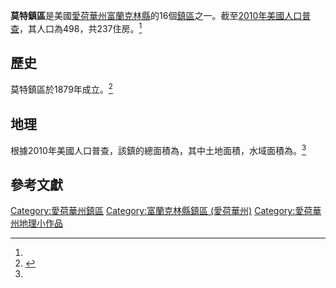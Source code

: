 {{Infobox settlement
|official_name            = 莫特鎮區
|native_name              = Mott Township
|settlement_type          = [[鎮區_(美國)|鎮區]]
|nickname                 = 
|motto                    =

<!-- Images -->
|image_skyline            = 
|imagesize                = 
|image_caption            = 
|image_flag               = 
|image_seal               =

<!-- Maps -->
|image_map                = Map_highlighting_Mott_Township,_Franklin County,_Iowa.svg
|mapsize                  = 250px
|map_caption              = 在富蘭克林縣中的位置
|image_map1               = 
|mapsize1                 = 
|map_caption1             =

<!-- Location -->
|subdivision_type         = [[世界地理索引|国家]]
|subdivision_name         = {{USA}}
|subdivision_type1        = [[美国行政区划|州]]
|subdivision_name1        = {{flag|Iowa}}
|subdivision_type2        = [[愛荷華州县级行政区列表|縣]]
|subdivision_name2        = [[富蘭克林縣_(愛荷華州)|富蘭克林縣]]
|government_footnotes     = 
|leader_title             = 
|leader_name              = 
|leader_title1            = 
|leader_name1             = 
|established_title        = 
|established_date         =

<!-- Area -->
|area_footnotes           = 
|area_magnitude           = 
|unit_pref                = Imperial
|area_total_sq_mi         = 32.76
|area_land_sq_mi          = 32.57
|area_water_sq_mi         = 0.19
|area_water_percent       = 0

<!-- Population -->
|population_as_of         = [[2010年美國人口普查|2010]]
|population_footnotes     = <ref name="Gazetteer">{{cite web|title=2010 Census Gazetteer|url=https://www.census.gov/geo/maps-data/data/docs/gazetteer/county_sub_list_19.txt|publisher=[[United_States_Census_Bureau|United States Census Bureau]]|accessdate=2014-02-21|url-status=dead|archiveurl=https://web.archive.org/web/20140223183305/http://www.census.gov/geo/maps-data/data/docs/gazetteer/county_sub_list_19.txt|archivedate=2014-02-23}}</ref>
|population_total         = 498
|population_density_sq_mi = 15

<!-- General information -->
|elevation_footnotes      = 
|elevation_m              = 338
|elevation_ft             = 1109
|coordinates              = {{coord|42|46|42|N|93|12|09|W|region:US-IA|display=inline,title}}

<!-- Area/postal codes & others -->
|timezone                 = 
|utc_offset               = 
|timezone_DST             = 
|utc_offset_DST           = 
|postal_code_type         = [[美國郵區編號|郵區編號]]
|postal_code              = 50441, 50475
|area_code                = 
|blank_name               = [[地名信息系统|GNIS ID]]
|blank_info               = 0468413<ref>{{cite gnis|0468413|Mott Township, Franklin County, Iowa|2014-02-21}}</ref>
|website                  = 
|footnotes                = 
}}

'''莫特鎮區'''是美國[[愛荷華州|愛荷華州]][[富蘭克林縣_(愛荷華州)|富蘭克林縣]]的16個[[鎮區_(美國)|鎮區]]之一。截至[[2010年美國人口普查|2010年美國人口普查]]，其人口為498，共237住房。<ref name="Gazetteer"/>

== 歷史 ==
莫特鎮區於1879年成立。<ref>{{cite book | url=https://books.google.com/books?id=snoUAAAAYAAJ&pg=PA344#v=onepage&q&f=false | title=History of Franklin County, Iowa: A Record of Settlement, Organization, Progress and Achievement, Volume 1 | publisher=S. J. Clarke Publishing Company | author=Stuart, I. L. | year=1914 | pages=344–346}}</ref>
== 地理 ==
根據2010年美國人口普查，該鎮的總面積為{{convert|32.76|sqmi}}，其中土地面積{{convert|32.57|sqmi}}，水域面積為{{convert|0.19|sqmi}}。<ref name="Gazetteer"/>
== 參考文獻 ==
{{reflist}}

{{富蘭克林縣 (愛荷華州)}}
[[Category:愛荷華州鎮區|Category:愛荷華州鎮區]]
[[Category:富蘭克林縣鎮區_(愛荷華州)|Category:富蘭克林縣鎮區 (愛荷華州)]]
[[Category:愛荷華州地理小作品|Category:愛荷華州地理小作品]]

{{Iowa-geo-stub}}